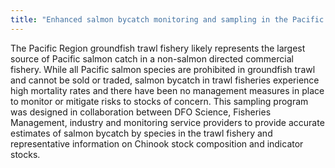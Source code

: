 ```yaml
---
title: "Enhanced salmon bycatch monitoring and sampling in the Pacific region groundfish trawl fishery"
---
```


<p>The Pacific Region groundfish trawl fishery likely represents the largest source of Pacific salmon catch in a non-salmon directed commercial fishery. While all Pacific salmon species are prohibited in groundfish trawl and cannot be sold or traded, salmon bycatch in trawl fisheries experience high mortality rates and there have been no management measures in place to monitor or mitigate risks to stocks of concern. This sampling program was designed in collaboration between DFO Science, Fisheries Management, industry and monitoring service providers to provide accurate estimates of salmon bycatch by species in the trawl fishery and representative information on Chinook stock composition and indicator stocks.</p>
